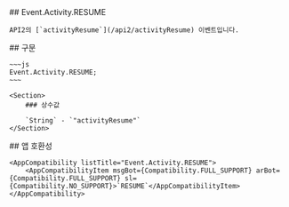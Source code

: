 
<Section>
    ## Event.Activity.RESUME

    API2의 [`activityResume`](/api2/activityResume) 이벤트입니다.
</Section>
<Section>
    ## 구문

    ~~~js
    Event.Activity.RESUME;
    ~~~

    <Section>
        ### 상수값

        `String` - `"activityResume"`
    </Section>
</Section>
<Section>
    ## 앱 호환성

    <AppCompatibility listTitle="Event.Activity.RESUME">
        <AppCompatibilityItem msgBot={Compatibility.FULL_SUPPORT} arBot={Compatibility.FULL_SUPPORT} sl={Compatibility.NO_SUPPORT}>`RESUME`</AppCompatibilityItem>
    </AppCompatibility>
</Section>
